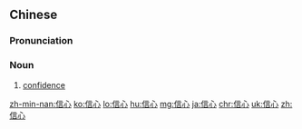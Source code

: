 ==Chinese==
{{zh-forms}}

===Pronunciation===
{{zh-pron
|m=xìnxīn
|ma=Zh-xìnxin.ogg
|c=seon3 sam1
|h=pfs=sin-sîm
|mn=sìn-sim
|cat=n
}}

===Noun===
{{zh-noun}}

# [[confidence]]
#: {{zh-x|投資 信心|investor '''confidence'''}}

{{zh-cat|Elementary}}

[[zh-min-nan:信心]]
[[ko:信心]]
[[lo:信心]]
[[hu:信心]]
[[mg:信心]]
[[ja:信心]]
[[chr:信心]]
[[uk:信心]]
[[zh:信心]]